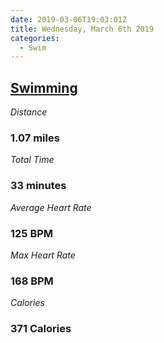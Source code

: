 ```yaml
---
date: 2019-03-06T19:03:01Z
title: Wednesday, March 6th 2019
categories:
  - Swim
---
```

## [Swimming](https://www.strava.com/activities/2198090937)

_Distance_

### 1.07 miles

_Total Time_

### 33 minutes

_Average Heart Rate_

### 125 BPM

_Max Heart Rate_

### 168 BPM

_Calories_

### 371 Calories
